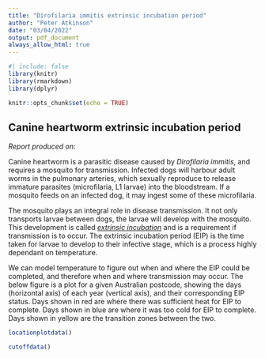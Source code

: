 ```yaml
---
title: "Dirofilaria immitis extrinsic incubation period"
author: "Peter Atkinson"
date: "03/04/2022"
output: pdf_document
always_allow_html: true
---
```


```r
#| include: false
library(knitr)
library(rmarkdown)
library(dplyr)

knitr::opts_chunk$set(echo = TRUE)
```

## **Canine heartworm extrinsic incubation period**

*Report produced on*:

Canine heartworm is a parasitic disease caused by *Dirofilaria immitis*, and requires a mosquito for transmission. Infected dogs will harbour adult worms in the pulmonary arteries, which sexually reproduce to release immature parasites (microfilaria, L1 larvae) into the bloodstream. If a mosquito feeds on an infected dog, it may ingest some of these microfilaria.

The mosquito plays an integral role in disease transmission. It not only transports larvae between dogs, the larvae will develop with the mosquito. This development is called [*extrinsic incubation*]{.underline} and is a requirement if transmission is to occur. The extrinsic incubation period (EIP) is the time taken for larvae to develop to their infective stage, which is a process highly dependant on temperature.

We can model temperature to figure out when and where the EIP could be completed, and therefore when and where transmission may occur. The below figure is a plot for a given Australian postcode, showing the days (horizontal axis) of each year (vertical axis), and their corresponding EIP status. Days shown in red are where there was sufficient heat for EIP to complete. Days shown in blue are where it was too cold for EIP to complete. Days shown in yellow are the transition zones between the two.


```r
locationplotdata()
```

```r
cutoffdata()
```
